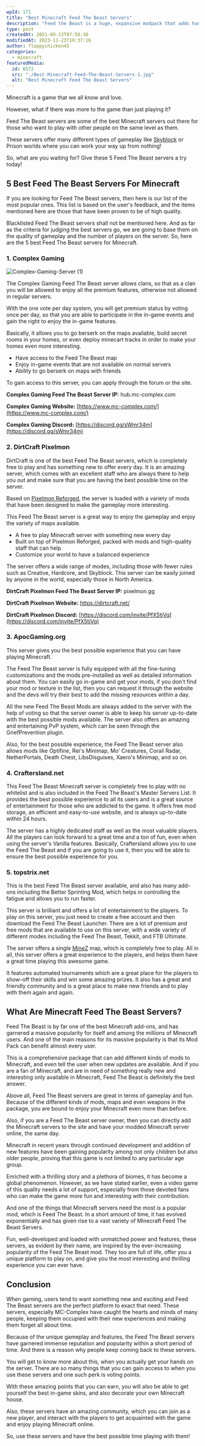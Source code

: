 ```yaml
---
wpId: 171
title: "Best Minecraft Feed The Beast Servers"
description: "Feed the Beast is a huge, expansive modpack that adds hundreds of new items and blocks to Minecraft. The in-game tools are tailored towards gamers with an emphasis on creativity for those looking at using mods like IndustrialCraft or BuildCraft ."
type: post
createdAt: 2021-09-13T07:56:36
modifiedAt: 2023-11-23T19:37:16
author: floppychicken45
categories:
  - minecraft
featuredMedia:
  id: 6572
  src: "./Best-Minecraft-Feed-The-Beast-Servers-1.jpg"
  alt: "Best Minecraft Feed The Beast Servers"
---
```


Minecraft is a game that we all know and love.

However, what if there was more to the game than just playing it?

Feed The Beast servers are some of the best Minecraft servers out there for those who want to play with other people on the same level as them.

These servers offer many different types of gameplay like [Skyblock](https://www.ghostcap.com/best-minecraft-skyblock-servers/) or Prison worlds where you can work your way up from nothing!

So, what are you waiting for? Give these 5 Feed The Beast servers a try today!

## 5 Best Feed The Beast Servers For Minecraft

If you are looking for Feed The Beast servers, then here is our list of the most popular ones. This list is based on the user's feedback, and the items mentioned here are those that have been proven to be of high quality.

Blacklisted Feed The Beast servers shall not be mentioned here. And as far as the criteria for judging the best servers go, we are going to base them on the quality of gameplay and the number of players on the server. So, here are the 5 best Feed The Beast servers for Minecraft.

### 1\. Complex Gaming

![Complex-Gaming-Server (1)](Complex-Gaming-Server-1.png)

The Complex Gaming Feed The Beast server allows clans, so that as a clan you will be allowed to enjoy all the premium features, otherwise not allowed in regular servers.

With the one vote per day system, you will get premium status by voting once per day, so that you are able to participate in the in-game events and gain the right to enjoy the in-game features.

Basically, it allows you to go berserk on the maps available, build secret rooms in your homes, or even deploy minecart tracks in order to make your homes even more interesting.

- Have access to the Feed The Beast map
- Enjoy in-game events that are not available on normal servers
- Ability to go berserk on maps with friends

To gain access to this server, you can apply through the forum or the site.

**Complex Gaming Feed The Beast Server IP:** hub.mc-complex.com

**Complex Gaming Website:** [https://www.mc-complex.com/](https://www.mc-complex.com/)

**Complex Gaming Discord:** [https://discord.gg/sWmr34m](https://discord.gg/sWmr34m)

### 2\. DirtCraft Pixelmon

DirtCraft is one of the best Feed The Beast servers, which is completely free to play and has something new to offer every day. It is an amazing server, which comes with an excellent staff who are always there to help you out and make sure that you are having the best possible time on the server.

Based on [Pixelmon Reforged](https://www.pixelmonmod.com/), the server is loaded with a variety of mods that have been designed to make the gameplay more interesting.

This Feed The Beast server is a great way to enjoy the gameplay and enjoy the variety of maps available.

- A free to play Minecraft server with something new every day
- Built on top of Pixelmon Reforged, packed with mods and high-quality staff that can help
- Customize your world to have a balanced experience

The server offers a wide range of modes, including those with fewer rules such as Creative, Hardcore, and Skyblock. This server can be easily joined by anyone in the world, especially those in North America.

**DirtCraft Pixelmon Feed The Beast Server IP:** pixelmon.gg

**DirtCraft Pixelmon Website:** https://dirtcraft.net/

**DirtCraft Pixelmon Discord:** [https://discord.com/invite/PfX5tjVq](https://discord.com/invite/PfX5tjVq)

### 3\. ApocGaming.org

This server gives you the best possible experience that you can have playing Minecraft.

The Feed The Beast server is fully equipped with all the fine-tuning customizations and the mods pre-installed as well as detailed information about them. You can easily go in-game and get your mods, if you don't find your mod or texture in the list, then you can request it through the website and the devs will try their best to add the missing resources within a day.

All the new Feed The Beast Mods are always added to the server with the help of voting so that the server owner is able to keep his server up-to-date with the best possible mods available. The server also offers an amazing and entertaining PvP system, which can be seen through the GriefPrevention plugin.

Also, for the best possible experience, the Feed The Beast server also allows mods like Optifine, Rei's Minimap, Mo' Creatures, Corail Radar, NetherPortals, Death Chest, LibsDisguises, Xaero's Minimap, and so on.

### 4\. Craftersland.net

This Feed The Beast Minecraft server is completely free to play with no whitelist and is also included in the Feed The Beast's Master Servers List. It provides the best possible experience to all its users and is a great source of entertainment for those who are addicted to the game. It offers free mod storage, an efficient and easy-to-use website, and is always up-to-date within 24 hours.

The server has a highly dedicated staff as well as the most valuable players. All the players can look forward to a great time and a ton of fun, even when using the server's Vanilla features. Basically, Craftersland allows you to use the Feed The Beast and if you are going to use it, then you will be able to ensure the best possible experience for you.

### 5\. topstrix.net

This is the best Feed The Beast server available, and also has many add-ons including the Better Sprinting Mod, which helps in controlling the fatigue and allows you to run faster.

This server is brilliant and offers a lot of entertainment to the players. To play on this server, you just need to create a free account and then download the Feed The Beast Launcher. There are a lot of premium and free mods that are available to use on this server, with a wide variety of different modes including the Feed The Beast, Tekkit, and FTB Ultimate.

The server offers a single [MineZ](https://www.ghostcap.com/best-minecraft-minez-servers/) map, which is completely free to play. All in all, this server offers a great experience to the players, and helps them have a great time playing this awesome game.

It features automated tournaments which are a great place for the players to show-off their skills and win some amazing prizes. It also has a great and friendly community and is a great place to make new friends and to play with them again and again.

## What Are Minecraft Feed The Beast Servers?

Feed The Beast is by far one of the best Minecraft add-ons, and has garnered a massive popularity for itself and among the millions of Minecraft users. And one of the main reasons for its massive popularity is that its Mod Pack can benefit almost every user.

This is a comprehensive package that can add different kinds of mods to Minecraft, and even tell the user when new updates are available. And if you are a fan of Minecraft, and are in need of something really new and interesting only available in Minecraft, Feed The Beast is definitely the best answer.

Above all, Feed The Beast servers are great in terms of gameplay and fun. Because of the different kinds of mods, maps and even weapons in the package, you are bound to enjoy your Minecraft even more than before.

Also, if you are a Feed The Beast server owner, then you can directly add the Minecraft servers to the site and have your modded Minecraft server online, the same day.

Minecraft in recent years through continued development and addition of new features have been gaining popularity among not only children but also older people, proving that this game is not limited to any particular age group.

Enriched with a thrilling story and a plethora of biomes, it has become a global phenomenon. However, as we have stated earlier, even a video game of this quality needs a lot of support, especially from those devoted fans who can make the game more fun and interesting with their contribution.

And one of the things that Minecraft servers need the most is a popular mod, which is Feed The Beast. In a short amount of time, it has evolved exponentially and has given rise to a vast variety of Minecraft Feed The Beast Servers.

Fun, well-developed and loaded with unmatched power and features, these servers, as evident by their name, are inspired by the ever-increasing popularity of the Feed The Beast mod. They too are full of life, offer you a unique platform to play on, and give you the most interesting and thrilling experience you can ever have.

## Conclusion

When gaming, users tend to want something new and exciting and Feed The Beast servers are the perfect platform to exact that need. These servers, especially MC-Complex have caught the hearts and minds of many people, keeping them occupied with their new experiences and making them forget all about time.

Because of the unique gameplay and features, the Feed The Beast servers have garnered immense reputation and popularity within a short period of time. And there is a reason why people keep coming back to these servers.

You will get to know more about this, when you actually get your hands on the server. There are so many things that you can gain access to when you use these servers and one such perk is voting points.

With these amazing points that you can earn, you will also be able to get yourself the best in-game skins, and also decorate your own Minecraft house.

Also, these servers have an amazing community, which you can join as a new player, and interact with the players to get acquainted with the game and enjoy playing Minecraft online.

So, use these servers and have the best possible time playing with them!
